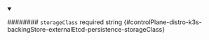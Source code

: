 
<details className="config-field" data-expandable="false" open>
<summary>

######## `storageClass` <span className="config-field-required" data-required="false">required</span> <span className="config-field-type">string</span> <span className="config-field-default"></span> <span className="config-field-enum"></span> {#controlPlane-distro-k3s-backingStore-externalEtcd-persistence-storageClass}



</summary>



</details>
